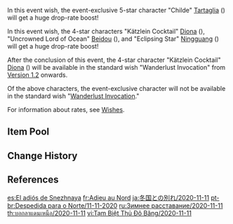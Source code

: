 {{Wish
|name              = Farewell of Snezhnaya 2020-11-11
|image             = Farewell of Snezhnaya 2020-11-11.png
|type              = Character Event
|duration          = event
|time_start        = 2020-11-11 10:00:00
|time_start_offset = GMT+8
|time_end          = 2020-12-01 15:59:59
|link              = https://www.hoyolab.com/article/78956
|preceding         = Sparkling Steps/2020-10-20
|succeeding        = Gentry of Hermitage/2020-12-01
|alongside         = Epitome Invocation/2020-11-11
|next              = Farewell of Snezhnaya/2021-04-06
}}
In this event wish, the event-exclusive 5-star character "Childe" [[Tartaglia]] ({{Hydro}}) will get a huge drop-rate boost!

In this event wish, the 4-star characters "Kätzlein Cocktail" [[Diona]] ({{Cryo}}), "Uncrowned Lord of Ocean" [[Beidou]] ({{Electro}}), and "Eclipsing Star" [[Ningguang]] ({{Geo}}) will get a huge drop-rate boost!

After the conclusion of this event, the 4-star character "Kätzlein Cocktail" [[Diona]] ({{Cryo}}) will be available in the standard wish "Wanderlust Invocation" from [[Version 1.2]] onwards.

Of the above characters, the event-exclusive character will not be available in the standard wish "[[Wanderlust Invocation]]."

For information about rates, see [[Wishes]].

==Item Pool==
{{Wish Pool
|^Tartaglia
|^Diona
|^Beidou
|^Ningguang
|Diluc
|Jean
|Keqing
|Mona
|Qiqi
|Barbara
|Bennett
|Chongyun
|Fischl
|Noelle
|Razor
|Sucrose
|Xiangling
|Xingqiu
|Dragon's Bane
|Eye of Perception
|Favonius Codex
|Favonius Greatsword
|Favonius Lance
|Favonius Sword
|Favonius Warbow
|Lion's Roar
|Rainslasher
|Rust
|Sacrificial Bow
|Sacrificial Fragments
|Sacrificial Greatsword
|Sacrificial Sword
|The Bell
|The Flute
|The Stringless
|The Widsith
|Black Tassel
|Bloodtainted Greatsword
|Cool Steel
|Debate Club
|Emerald Orb
|Ferrous Shadow
|Harbinger of Dawn
|Magic Guide
|Raven Bow
|Sharpshooter's Oath
|Skyrider Sword
|Slingshot
|Thrilling Tales of Dragon Slayers
}}

==Change History==
{{Change History|1.1}}

==References==
{{Reflist}}

[[es:El adiós de Snezhnaya]]
[[fr:Adieu au Nord]]
[[ja:冬国との別れ/2020-11-11]]
[[pt-br:Despedida para o Norte/11-11-2020]]
[[ru:Зимнее расставание/2020-11-11]]
[[th:บอกลาแดนเหนือ/2020-11-11]]
[[vi:Tạm Biệt Thủ Đô Băng/2020-11-11]]